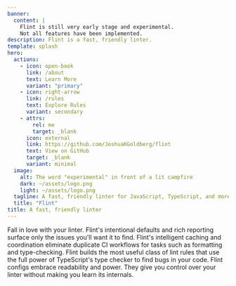 ```yaml
---
banner:
  content: |
    Flint is still very early stage and experimental.
    Not all features have been implemented.
description: Flint is a fast, friendly linter.
template: splash
hero:
  actions:
    - icon: open-book
      link: /about
      text: Learn More
      variant: "primary"
    - icon: right-arrow
      link: /rules
      text: Explore Rules
      variant: secondary
    - attrs:
        rel: me
        target: _blank
      icon: external
      link: https://github.com/JoshuaKGoldberg/flint
      text: View on GitHub
      target: _blank
      variant: minimal
  image:
    alt: The word "experimental" in front of a lit campfire
    dark: ~/assets/logo.png
    light: ~/assets/logo.png
  tagline: A fast, friendly linter for JavaScript, TypeScript, and more.
  title: "Flint"
title: A fast, friendly linter
---
```



<CardGrid stagger>
	<Card title="Approachable and Fun" icon="heart">
		Fall in love with your linter. Flint's intentional defaults and rich
		reporting surface only the issues you'll want it to find.
	</Card>
	<Card title="Cache-Friendly and Fast" icon="rocket">
		Flint's intelligent caching and coordination eliminate duplicate CI
		workflows for tasks such as formatting and type-checking.
	</Card>
	<Card title="Powerful Typed Linting" icon="star">
		Flint builds the most useful class of lint rules that use the full power of
		TypeScript's type checker to find bugs in your code.
	</Card>
	<Card title="Streamlined Configuration" icon="document">
		Flint configs embrace readability and power. They give you control over your
		linter without making you learn its internals.
	</Card>
</CardGrid>

<TryItOut />

